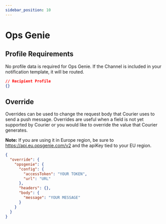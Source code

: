 ```yaml
---
sidebar_position: 10
---
```


# Ops Genie

## Profile Requirements

No profile data is required for Ops Genie. If the Channel is included in your notification template, it will be routed.

```json title=JSON
// Recipient Profile
{}
```

## Override

Overrides can be used to change the request body that Courier uses to send a push message. Overrides are useful when a field is not yet supported by Courier or you would like to override the value that Courier generates.

**Note:** If you are using it in Europe region, be sure to https://api.eu.opsgenie.com/v2 and the apiKey tied to your EU region.

```json title=JSON
{
  "override": {
    "opsgenie": {
      "config": {
        "accessToken": "YOUR TOKEN",
        "url": "URL"
      },
      "headers": {},
      "body": {
        "message": "YOUR MESSAGE"
      }
    }
  }
}
```
